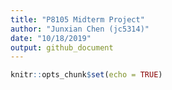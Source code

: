 ```yaml
---
title: "P8105 Midterm Project"
author: "Junxian Chen (jc5314)"
date: "10/18/2019"
output: github_document
---
```


```r
knitr::opts_chunk$set(echo = TRUE)
```

